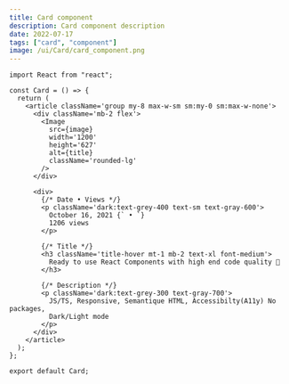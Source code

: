 ```yaml
---
title: Card component
description: Card component description
date: 2022-07-17
tags: ["card", "component"]
image: /ui/Card/card_component.png
---
```


```tsx
import React from "react";

const Card = () => {
  return (
    <article className='group my-8 max-w-sm sm:my-0 sm:max-w-none'>
      <div className='mb-2 flex'>
        <Image
          src={image}
          width='1200'
          height='627'
          alt={title}
          className='rounded-lg'
        />
      </div>

      <div>
        {/* Date • Views */}
        <p className='dark:text-grey-400 text-sm text-gray-600'>
          October 16, 2021 {` • `}
          1206 views
        </p>

        {/* Title */}
        <h3 className='title-hover mt-1 mb-2 text-xl font-medium'>
          Ready to use React Components with high end code quality 🚀
        </h3>

        {/* Description */}
        <p className='dark:text-grey-300 text-gray-700'>
          JS/TS, Responsive, Semantique HTML, Accessibilty(A11y) No packages,
          Dark/Light mode
        </p>
      </div>
    </article>
  );
};

export default Card;
```
